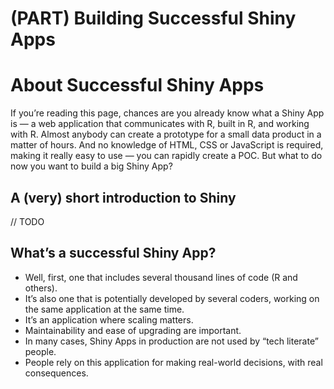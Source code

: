 # (PART) Building Successful Shiny Apps {-}

# About Successful Shiny Apps {#successfulshinyapp}

If you're reading this page, chances are you already know what a Shiny App is — a web application that communicates with R, built in R, and working with R. Almost anybody can create a prototype for a small data product in a matter of hours. And no knowledge of HTML, CSS or JavaScript is required, making it really easy to use — you can rapidly create a POC. But what to do now you want to build a big Shiny App?

## A (very) short introduction to Shiny 

// TODO

## What's a successful Shiny App? 

+ Well, first, one that includes several thousand lines of code (R and others). 
+ It's also one that is potentially developed by several coders, working on the same application at the same time. 
+ It's an application where scaling matters. 
+ Maintainability and ease of upgrading are important. 
+ In many cases, Shiny Apps in production are not used by "tech literate" people. 
+ People rely on this application for making real-world decisions, with real consequences.